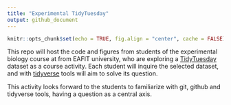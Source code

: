 ```yaml
---
title: "Experimental TidyTuesday"
output: github_document
---
```


```r
knitr::opts_chunk$set(echo = TRUE, fig.align = "center", cache = FALSE)
```

This repo will host the code and figures from students of the experimental biology course at from EAFIT university, who are exploring a [TidyTuesday](https://github.com/rfordatascience/tidytuesday) dataset as a course activity. Each student will inquire the selected dataset, and with [tidyverse](https://www.tidyverse.org) tools will aim to solve its question.

This activity looks forward to the students to familiarize with git, github and tidyverse tools, having a question as a central axis.